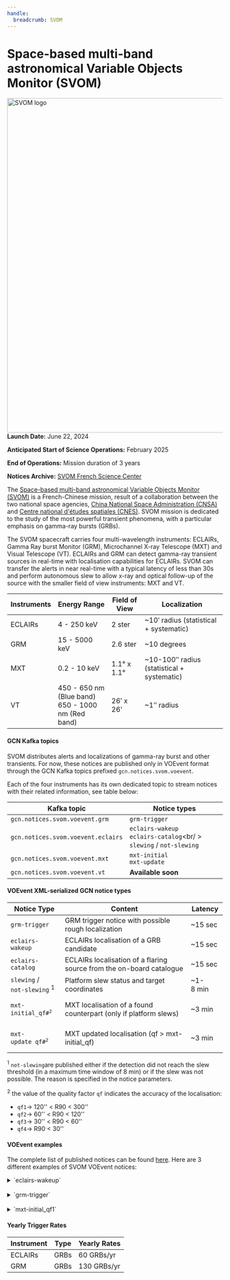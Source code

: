 ```yaml
---
handle:
  breadcrumb: SVOM
---
```



# Space-based multi-band astronomical Variable Objects Monitor (SVOM)

<img
  src={logo}
  align="right"
  width="818"
  height="780"
  alt="SVOM logo"
  className="grid-col-6 mobile-lg:grid-col-4 tablet:grid-col-2 desktop:grid-col-3 height-auto"
/>

**Launch Date:** June 22, 2024

**Anticipated Start of Science Operations:** February 2025

**End of Operations:** Mission duration of 3 years

**Notices Archive:** [SVOM French Science Center](https://fsc.svom.org/alerts)

The [Space-based multi-band astronomical Variable Objects Monitor (SVOM)](https://www.svom.eu/en/the-svom-mission/) is a French-Chinese mission, result of a collaboration between the two national space agencies, [China National Space Administration (CNSA)](https://www.cnsa.gov.cn/english/index.html) and [Centre national d'études spatiales (CNES)](https://cnes.fr/en/projects/svom). SVOM mission is dedicated to the study of the most powerful transient phenomena, with a particular emphasis on gamma-ray bursts (GRBs).

The SVOM spacecraft carries four multi-wavelength instruments: ECLAIRs, Gamma Ray burst Monitor (GRM), Microchannel X-ray Telescope (MXT) and Visual Telescope (VT). ECLAIRs and GRM can detect gamma-ray transient sources in real-time with localisation capabilities for ECLAIRs. SVOM can transfer the alerts in near real-time with a typical latency of less than 30s and perform autonomous slew to allow x-ray and optical follow-up of the source with the smaller field of view instruments: MXT and VT.

 <div className="overflow-table">

| Instruments | Energy Range                                           | Field of View | Localization                               |
| ----------- | ------------------------------------------------------ | ------------- | ------------------------------------------ |
| ECLAIRs     | 4 - 250 keV                                            | 2 ster        | ~10ʹ radius (statistical + systematic)     |
| GRM         | 15 - 5000 keV                                          | 2.6 ster      | ~10 degrees                                |
| MXT         | 0.2 - 10 keV                                           | 1.1° x 1.1°   | ~10-100ʺ radius (statistical + systematic) |
| VT          | 450 - 650 nm (Blue band) <br/>650 - 1000 nm (Red band) | 26ʹ x 26'     | ~1ʺ radius                                 |

 </div>

#### GCN Kafka topics

SVOM distributes alerts and localizations of gamma-ray burst and other transients. For now, these notices are published only in VOEvent format through the GCN Kafka topics prefixed `gcn.notices.svom.voevent`.

Each of the four instruments has its own dedicated topic to stream notices with their related information, see table below:

 <div className="overflow-table">

| Kafka topic                        | Notice types                                                            |
| ---------------------------------- | ----------------------------------------------------------------------- |
| `gcn.notices.svom.voevent.grm`     | `grm-trigger`                                                           |
| `gcn.notices.svom.voevent.eclairs` | `eclairs-wakeup` <br/>`eclairs-catalog`<br/ > `slewing` / `not-slewing` |
| `gcn.notices.svom.voevent.mxt`     | `mxt-initial` <br/>`mxt-update`                                         |
| `gcn.notices.svom.voevent.vt`      | <b>Available soon</b>                                                   |

 </div>

#### VOEvent XML-serialized GCN notice types

 <div className="overflow-table">

| Notice Type                                | Content                                                            | Latency       |
| ------------------------------------------ | ------------------------------------------------------------------ | ------------- |
| `grm-trigger`                              | GRM trigger notice with possible rough localization                | ~15 sec       |
| `eclairs-wakeup`                           | ECLAIRs localisation of a GRB candidate                            | ~15 sec       |
| `eclairs-catalog`                          | ECLAIRs localisation of a flaring source from the on-board catalogue | ~15 sec       |
| `slewing` /<br/>`not-slewing` <sup>1</sup> | Platform slew status and target coordinates                        | ~1-8&nbsp;min |
| <pre>`mxt-initial_qf#`<sup>2</sup></pre>   | MXT localisation of a found counterpart (only if platform slews)   | ~3 min        |
| <pre>`mxt-update_qf#`<sup>2</sup></pre>    | MXT updated localisation (qf > mxt-initial_qf)                     | ~3 min        |

 </div>

<sup>1</sup> `not-slewing`are published either if the detection did not reach
the slew threshold (in a maximum time window of 8 min) or if the slew was not
possible. The reason is specified in the notice parameters.

<sup>2</sup> the value of the quality factor `qf` indicates the accuracy
of the localisation:
 - `qf1`&#8594; 120'' < R90 < 300''<br/>
 - `qf2`&#8594; 60'' < R90 < 120''<br/>
 - `qf3`&#8594; 30'' < R90 < 60''<br/>
 - `qf4`&#8594; R90 < 30''<br/>

#### VOEvent examples

The complete list of published notices can be found [here](https://fsc.svom.org/alerts). Here are 3 different examples of SVOM VOEvent notices:

<details>
    <summary>`eclairs-wakeup`</summary>
    ``` xml
    <?xml version='1.0' encoding='UTF-8'?>
    <voe:VOEvent
      xmlns:xsi="http://www.w3.org/2001/XMLSchema-instance"
      xmlns:voe="http://www.ivoa.net/xml/VOEvent/v2.0"
      xsi:schemaLocation="http://www.ivoa.net/xml/VOEvent/v2.0 http://www.ivoa.net/xml/VOEvent/VOEvent-v2.0.xsd"
      version="2.0"
      role="observation"
      ivorn="ivo://org.svom/fsc#sbYYMMDDnn_eclairs-wakeup">
      <Who>
        <AuthorIVORN>ivo://org.svom/FSC</AuthorIVORN>
        <Author>
            <title>SVOM French Science Center</title>
            <shortName>FSC</shortName>
            <contactName>Timothe Roland</contactName>
            <contactEmail>svom-contact@cea.fr</contactEmail>
        </Author>
        <Date>2022-04-04T11:54:42</Date>
      </Who>
      <What>
        <Param name="Packet_Type"  value="202"/>
        <Param name="Pkt_Ser_Num"  value="1"/>
        <Param name="Instrument"   value="ECLAIRs"  ucd="instr"/>
        <Group name="Svom_Identifiers">
          <Param name="Notice_Level"  value="N1e"         ucd="meta.code.class"/>
          <Param name="Burst_Id"      value="sbYYMMDDnn"  ucd="meta.id"/>
        </Group>
        <Group name="Detection_Info">
          <Param name="SNR"                value="6.58"  unit="sigma"     ucd="stat.snr"/>
          <Param name="Time_Window_Start"  value="2022-04-04T11:54:30.2Z" ucd="time.start"/>
          <Param name="Time_Window_End"    value="2022-04-04T11:54:32.2Z" ucd="time.end"/>
          <Param name="Timescale"          value="2"     unit="s"         ucd="time.interval"/>
          <Param name="Lower_Energy_Bound" value="4"     unit="keV"       ucd="em.energy"/>
          <Param name="Upper_Energy_Bound" value="50"    unit="keV"       ucd="em.energy"/>
          <Param name="Trigger_Type"       value="count_rate"             ucd="instr.param"/>
        </Group>
        <Group name="Target_Info">
          <Param name="Galactic_Lon"  value="332.72"  unit="deg"  ucd="pos.galactic.lon"/>
          <Param name="Galactic_Lat"  value="-21.46"  unit="deg"  ucd="pos.galactic.lat"/>
          <Param name="Sun_Angle"     value="49.58"   unit="deg"  ucd="pos.angDistance"/>
          <Param name="Moon_Angle"    value="128.6"   unit="deg"  ucd="pos.angDistance"/>
        </Group>
        <Group name="Satellite_Info">
          <Param name="Slew_Status"          value="not_requested"       ucd="meta.code.status"/>
          <Param name="Sat_Attitude_Ra"      value="2.36"    unit="deg"  ucd="pos.eq.ra"/>
          <Param name="Sat_Attitude_Dec"     value="148.22"  unit="deg"  ucd="pos.eq.de"/>
          <Param name="Sat_Attitude_Roll"    value="63.22"   unit="deg"  ucd="pos.posAng"/>
          <Param name="Sat_Position_Lat"     value="39.97"   unit="deg"  ucd="pos.earth.lat"/>
          <Param name="Sat_Position_Lon"     value="116.39"  unit="deg"  ucd="pos.earth.lon"/>
          <Param name="Sat_Position_Height"  value="614"     unit="km"   ucd="pos.earth.altitude"/>
        </Group>
      </What>
      <WhereWhen>
        <ObsDataLocation>
          <ObservatoryLocation id="GEOLEO"/>
          <ObservationLocation>
            <AstroCoordSystem id="UTC-FK5-GEO"/>
            <AstroCoords coord_system_id="UTC-FK5-GEO">
              <Time unit="s">
                <TimeInstant>
                  <ISOTime>2022-04-04T11:54:30.2</ISOTime>
                </TimeInstant>
              </Time>
              <Position2D unit="deg">
                <Name1>RA</Name1>
                <Name2>Dec</Name2>
                <Value2>
                  <C1>50.4488</C1>
                  <C2>10.0041</C2>
                </Value2>
                <Error2Radius>0.2</Error2Radius>
              </Position2D>
            </AstroCoords>
          </ObservationLocation>
        </ObsDataLocation>
      </WhereWhen>
      <Why importance="0.7">
        <Inference probability="0.7">
          <Concept>process.variation.burst;em.gamma</Concept>
        </Inference>
      </Why>
      <How>
        <Description>N1e notice, data from ECLAIRs instrument</Description>
        <Reference uri="https://www.svom.eu/en/telescope-eclairs-en"/>
      </How>
    </voe:VOEvent>
    ```
</details>
<br/>

<details>
    <summary>`grm-trigger`</summary>
    ```xml
    <?xml version="1.0" encoding="UTF-8"?>
    <voe:VOEvent
      xmlns:voe="http://www.ivoa.net/xml/VOEvent/v2.0"
      xmlns:xsi="http://www.w3.org/2001/XMLSchema-instance"
      xsi:schemaLocation="http://www.ivoa.net/xml/VOEvent/v2.0 http://www.ivoa.net/xml/VOEvent/VOEvent-v2.0.xsd"
      version="2.0"
      role="observation"
      ivorn="ivo://org.svom/fsc#sb25020701_grm-trigger">
      <Who>
        <AuthorIVORN>ivo://org.svom/FSC</AuthorIVORN>
        <Date>2025-02-07T07:14:22</Date>
        <Author>
          <title>SVOM French Science Center</title>
          <shortName>FSC</shortName>
          <contactName>Timothe Roland</contactName>
          <contactEmail>svom-contact@cea.fr</contactEmail>
        </Author>
      </Who>
      <What>
        <Param name="Packet_Type"  value="201"  ucd="meta.id"/>
        <Param name="Pkt_Ser_Num"  value="1"    ucd="meta.id"/>
        <Param name="Instrument"   value="GRM"  ucd="instr"/>
        <Group name="Svom_Identifiers">
          <Param name="Notice_Level"  value="N1g"         ucd="meta.id"/>
          <Param name="Burst_Id"      value="sb25020701"  ucd="meta.id"/>
        </Group>
        <Group name="Detection_Info">
          <Param name="SNR"                value="9.20"   unit="sigma"      ucd="stat.snr"/>
          <Param name="Timescale"          value="4.0"    unit="s"          ucd="time.interval"/>
          <Param name="Time_Window_Start"  value="2025-02-07T07:14:06.000Z" ucd="time.start"/>
          <Param name="Time_Window_End"    value="2025-02-07T07:14:10.000Z" ucd="time.end"/>
          <Param name="Lower_Energy_Bound" value="14.23"  unit="keV"        ucd="em.energy"/>
          <Param name="Upper_Energy_Bound" value="31.31"  unit="keV"        ucd="em.energy"/>
          <Param name="Triggered_GRDs"     value="101"                      ucd="instr.param"/>
        </Group>
        <Group name="Satellite_Info">
          <Param name="Attitude_Ra"    value="148.96"  unit="deg"  ucd="instr.param"/>
          <Param name="Attitude_Dec"   value="-17.74"  unit="deg"  ucd="instr.param"/>
          <Param name="Attitude_Roll"  value="194.06"  unit="deg"  ucd="instr.param"/>
        </Group>
      </What>
      <WhereWhen>
        <ObsDataLocation>
          <ObservatoryLocation id="GEOLEO"/>
          <ObservationLocation>
            <AstroCoordSystem id="UTC-ICRS-GEO"/>
            <AstroCoords coord_system_id="UTC-ICRS-GEO">
              <Time unit="s">
                <TimeInstant>
                  <ISOTime>2025-02-07T07:14:06</ISOTime>
                </TimeInstant>
              </Time>
            </AstroCoords>
          </ObservationLocation>
        </ObsDataLocation>
      </WhereWhen>
      <Why importance="0.61">
        <Inference probability="0.61">
          <Concept>process.variation.burst;em.gamma</Concept>
        </Inference>
      </Why>
      <How>
        <Description>N1g notice, data from GRM</Description>
        <Reference uri="https://www.svom.eu/en/grm-gamma-ray-burst-monitor-en/"/>
      </How>
    </voe:VOEvent>
```

</details>
<br/>

<details>
    <summary>`mxt-initial_qf1`</summary>
    ```xml
    <?xml version="1.0" encoding="UTF-8"?>
    <voe:VOEvent
      xmlns:voe="http://www.ivoa.net/xml/VOEvent/v2.0"
      xmlns:xsi="http://www.w3.org/2001/XMLSchema-instance"
      xsi:schemaLocation="http://www.ivoa.net/xml/VOEvent/v2.0 http://www.ivoa.net/xml/VOEvent/VOEvent-v2.0.xsd"
      version="2.0"
      role="observation"
      ivorn="ivo://org.svom/fsc#sb25020504_mxt-initial_qf1">
      <Who>
        <AuthorIVORN>ivo://org.svom/FSC</AuthorIVORN>
        <Date>2025-02-05T21:41:59</Date>
        <Author>
          <title>SVOM French Science Center</title>
          <shortName>FSC</shortName>
          <contactName>Timothe Roland</contactName>
          <contactEmail>svom-contact@cea.fr</contactEmail>
        </Author>
      </Who>
      <What>
        <Param name="Packet_Type" value="209" ucd="meta.id"/>
        <Param name="Pkt_Ser_Num" value="1"   ucd="meta.id"/>
        <Param name="Instrument"  value="MXT" ucd="instr"/>
        <Group name="Svom_Identifiers">
          <Param name="Notice_Level"  value="N2m"        ucd="meta.id"/>
          <Param name="Burst_Id"      value="sb25020504" ucd="meta.id"/>
        </Group>
        <Group name="Detection_Info">
          <Param name="SNR"        value="92.00" unit="sigma"          ucd="stat.snr"/>
          <Param name="Mean_Flux"  value="0.43"  unit="erg.cm^-2.s^-1" ucd="phot.flux"/>
          <Param name="Flux_Error" value="0.66"  unit="erg.cm^-2.s^-1" ucd="phot.flux"/>
        </Group>
        <Group name="Target_Info">
          <Param name="Within_ECLAIRs_R90" value="False"                ucd="instr.param"/>
          <Param name="ECLAIRs_Angle"      value="2.46"   unit="arcmin" ucd="pos.angDistance"/>
          <Param name="Galactic_Lon"       value="186.88" unit="deg"    ucd="pos.galactic.lon"/>
          <Param name="Galactic_Lat"       value="22.52"  unit="deg"    ucd="pos.galactic.lat"/>
          <Param name="Moon_Angle"         value="55.52"  unit="deg"    ucd="pos.angDistance"/>
          <Param name="Sun_Angle"          value="151.19" unit="deg"    ucd="pos.angDistance"/>
        </Group>
        <Group name="Satellite_Info">
          <Param name="Use_VT_Attitude" value="True"              ucd="instr.param"/>
          <Param name="Attitude_Ra"     value="139.61" unit="deg" ucd="instr.param"/>
          <Param name="Attitude_Dec"    value="16.30"  unit="deg" ucd="instr.param"/>
          <Param name="Attitude_Roll"   value="344.09" unit="deg" ucd="instr.param"/>
        </Group>
      </What>
      <WhereWhen>
        <ObsDataLocation>
          <ObservatoryLocation id="GEOLEO"/>
          <ObservationLocation>
            <AstroCoordSystem id="UTC-ICRS-GEO"/>
            <AstroCoords coord_system_id="UTC-ICRS-GEO">
              <Time unit="s">
                <TimeInstant>
                  <ISOTime>2025-02-05T21:34:31.974000</ISOTime>
                </TimeInstant>
              </Time>
              <Position2D unit="deg">
                <Name1>RA</Name1>
                <Name2>Dec</Name2>
                <Value2>
                  <C1>113.4980</C1>
                  <C2>32.3892</C2>
                </Value2>
                <Error2Radius>0.0356</Error2Radius>
              </Position2D>
            </AstroCoords>
          </ObservationLocation>
        </ObsDataLocation>
      </WhereWhen>
      <Why importance="1.00">
        <Inference probability="1.00">
          <Concept>process.variation.burst;em.gamma</Concept>
        </Inference>
      </Why>
      <How>
        <Description>N2m notice, data from MXT</Description>
        <Reference uri="https://www.svom.eu/en/mxt-microchannel-x-ray-telescope-en/"/>
      </How>
      <Citations>
        <EventIVORN cite="followup">ivo://org.svom/fsc#sb25020504_eclairs-refined</EventIVORN>
        <EventIVORN cite="followup">ivo://org.svom/fsc#sb25020504_slewing</EventIVORN>
      </Citations>
    </voe:VOEvent>
    ```
</details>

#### Yearly Trigger Rates

 <div className="overflow-table">

| Instrument | Type | Yearly Rates |
| ---------- | ---- | ------------ |
| ECLAIRs    | GRBs | 60 GRBs/yr   |
| GRM        | GRBs | 130 GRBs/yr  |

 </div>

